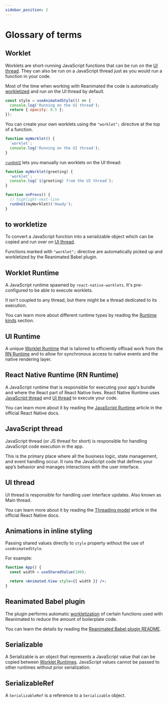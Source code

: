 ```yaml
---
sidebar_position: 2
---
```


# Glossary of terms

## Worklet

Worklets are short-running JavaScript functions that can be run on the [UI thread](/docs/fundamentals/glossary#ui-thread). They can also be run on a JavaScript thread just as you would run a function in your code.

Most of the time when working with Reanimated the code is automatically [workletized](/docs/fundamentals/glossary#to-workletize) and run on the UI thread by default.

```javascript
const style = useAnimatedStyle(() => {
  console.log('Running on the UI thread');
  return { opacity: 0.5 };
});
```

You can create your own worklets using the `"worklet";` directive at the top of a function.

```javascript
function myWorklet() {
  'worklet';
  console.log('Running on the UI thread');
}
```

[`runOnUI`](/docs/threading/runOnUI) lets you manually run worklets on the UI thread:

```javascript
function myWorklet(greeting) {
  'worklet';
  console.log(`${greeting} from the UI thread`);
}

function onPress() {
  // highlight-next-line
  runOnUI(myWorklet)('Howdy');
}
```

## to workletize

To convert a JavaScript function into a serializable object which can be copied and run over on [UI thread](/docs/fundamentals/glossary#ui-thread).

Functions marked with `"worklet";` directive are automatically picked up and workletized by the Reanimated Babel plugin.

## Worklet Runtime

A JavaScript runtime spawned by `react-native-worklets`. It's pre-configured to be able to execute worklets.

It isn't coupled to any thread, but there might be a thread dedicated to its execution.

You can learn more about different runtime types by reading the [Runtime kinds](/docs/fundamentals/runtimeKinds) section.

## UI Runtime

A unique [Worklet Runtime](/docs/fundamentals/glossary#worklet-runtime) that is tailored to efficiently offload work from the [RN Runtime](/docs/fundamentals/glossary#react-native-runtime-rn-runtime) and to allow for synchronous access to native events and the native rendering layer.

## React Native Runtime (RN Runtime)

A JavaScript runtime that is responsible for executing your app's bundle and where the React part of React Native lives.
React Native Runtime uses [JavaScript thread](/docs/fundamentals/glossary#javascript-thread) and [UI thread](/docs/fundamentals/glossary#ui-thread) to execute your code.

You can learn more about it by reading the [JavaScript Runtime](https://reactnative.dev/docs/javascript-environment) article in the official React Native docs.

## JavaScript thread

JavaScript thread (or JS thread for short) is responsible for handling JavaScript code execution in the app.

This is the primary place where all the business logic, state management, and event handling occur. It runs the JavaScript code that defines your app’s behavior and manages interactions with the user interface.

## UI thread

UI thread is responsible for handling user interface updates. Also known as Main thread.

You can learn more about it by reading the [Threading model](https://reactnative.dev/architecture/threading-model) article in the official React Native docs.

## Animations in inline styling

Passing shared values directly to `style` property without the use of `useAnimatedStyle`.

For example:

```jsx
function App() {
  const width = useSharedValue(100);

  return <Animated.View style={{ width }} />;
}
```

## Reanimated Babel plugin

The plugin performs automatic [workletization](/docs/fundamentals/glossary#to-workletize) of certain functions used with Reanimated to reduce the amount of boilerplate code.

You can learn the details by reading the [Reanimated Babel plugin README](https://github.com/software-mansion/react-native-reanimated/blob/main/packages/react-native-worklets/plugin/README-dev.md).

## Serializable

A Serializable is an object that represents a JavaScript value that can be copied between [Worklet Runtimes](/docs/fundamentals/glossary/#worklet-runtime). JavaScript values cannot be passed to other runtimes without prior serialization.

## SerializableRef

A `SerializableRef` is a reference to a `Serializable` object.